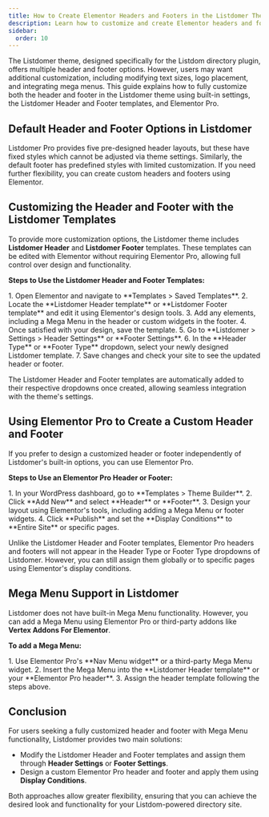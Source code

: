 ```yaml
---
title: How to Create Elementor Headers and Footers in the Listdomer Theme
description: Learn how to customize and create Elementor headers and footers in the Listdomer theme using templates or Elementor Pro.
sidebar:
  order: 10
---
```



The Listdomer theme, designed specifically for the Listdom directory plugin, offers multiple header and footer options. However, users may want additional customization, including modifying text sizes, logo placement, and integrating mega menus. This guide explains how to fully customize both the header and footer in the Listdomer theme using built-in settings, the Listdomer Header and Footer templates, and Elementor Pro.

## Default Header and Footer Options in Listdomer

Listdomer Pro provides five pre-designed header layouts, but these have fixed styles which cannot be adjusted via theme settings. Similarly, the default footer has predefined styles with limited customization. If you need further flexibility, you can create custom headers and footers using Elementor.

## Customizing the Header and Footer with the Listdomer Templates

To provide more customization options, the Listdomer theme includes **Listdomer Header** and **Listdomer Footer** templates. These templates can be edited with Elementor without requiring Elementor Pro, allowing full control over design and functionality.

**Steps to Use the Listdomer Header and Footer Templates:**

<Steps>
1. Open Elementor and navigate to **Templates > Saved Templates**.  
2. Locate the **Listdomer Header template** or **Listdomer Footer template** and edit it using Elementor's design tools.  
3. Add any elements, including a Mega Menu in the header or custom widgets in the footer.  
4. Once satisfied with your design, save the template.  
5. Go to **Listdomer > Settings > Header Settings** or **Footer Settings**.  
6. In the **Header Type** or **Footer Type** dropdown, select your newly designed Listdomer template.  
7. Save changes and check your site to see the updated header or footer.  
</Steps>

The Listdomer Header and Footer templates are automatically added to their respective dropdowns once created, allowing seamless integration with the theme's settings.

## Using Elementor Pro to Create a Custom Header and Footer

If you prefer to design a customized header or footer independently of Listdomer's built-in options, you can use Elementor Pro.

**Steps to Use an Elementor Pro Header or Footer:**

<Steps>
1. In your WordPress dashboard, go to **Templates > Theme Builder**.  
2. Click **Add New** and select **Header** or **Footer**.  
3. Design your layout using Elementor's tools, including adding a Mega Menu or footer widgets.  
4. Click **Publish** and set the **Display Conditions** to **Entire Site** or specific pages.  
</Steps>

Unlike the Listdomer Header and Footer templates, Elementor Pro headers and footers will not appear in the Header Type or Footer Type dropdowns of Listdomer. However, you can still assign them globally or to specific pages using Elementor's display conditions.

## Mega Menu Support in Listdomer

Listdomer does not have built-in Mega Menu functionality. However, you can add a Mega Menu using Elementor Pro or third-party addons like **Vertex Addons For Elementor**.

**To add a Mega Menu:**

<Steps>
1. Use Elementor Pro's **Nav Menu widget** or a third-party Mega Menu widget.  
2. Insert the Mega Menu into the **Listdomer Header template** or your **Elementor Pro header**.  
3. Assign the header template following the steps above.  
</Steps>

## Conclusion

For users seeking a fully customized header and footer with Mega Menu functionality, Listdomer provides two main solutions:

- Modify the Listdomer Header and Footer templates and assign them through **Header Settings** or **Footer Settings**.  
- Design a custom Elementor Pro header and footer and apply them using **Display Conditions**.  

Both approaches allow greater flexibility, ensuring that you can achieve the desired look and functionality for your Listdom-powered directory site.
